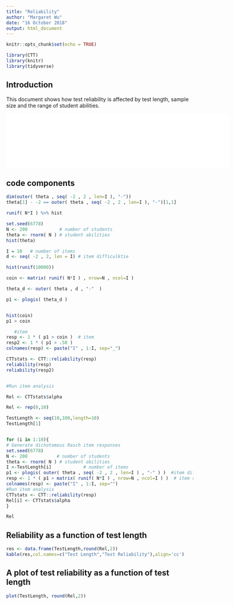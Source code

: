 ```yaml
---
title: "Reliability"
author: "Margaret Wu"
date: "16 October 2018"
output: html_document
---
```


```r
knitr::opts_chunk$set(echo = TRUE)

library(CTT)
library(knitr)
library(tidyverse)
```

## Introduction

This document shows how test reliability is affected by test length, sample size and the range of student abilities.

![](ex1.pdf){width="600" height="145"}

## code components

```r

dim(outer( theta , seq( -2 , 2 , len=I ), "-"))
theta[1] - -2 == outer( theta , seq( -2 , 2 , len=I ), "-")[1,1]

runif( N*I ) %>% hist

set.seed(6778)
N <- 200            # number of students
theta <- rnorm( N ) # student abilities
hist(theta)

I = 10   # number of items
d <- seq( -2 , 2, len = I) # item difficulktie

hist(runif(10000))

coin <- matrix( runif( N*I ) , nrow=N , ncol=I )

theta_d <- outer( theta , d , "-"  )

p1 <- plogis( theta_d )


hist(coin)
p1 > coin

   #item 
resp <- 1 * ( p1 > coin )  # item 
resp2 <- 1 * ( p1 > .50 ) 
colnames(resp) <- paste("I" , 1:I, sep="_")

CTTstats <- CTT::reliability(resp)
reliability(resp)
reliability(resp2)


#Run item analysis

Rel <- CTTstats$alpha


```

```r


Rel <- rep(0,10)

TestLength <- seq(10,100,length=10)
TestLength[1]


for (i in 1:10){
# Generate dichotomous Rasch item responses
set.seed(6778)
N <- 200           # number of students
theta <- rnorm( N ) # student abilities
I <-TestLength[i]            # number of items
p1 <- plogis( outer( theta , seq( -2 , 2 , len=I ) , "-" ) )  #item difficulties from -2 to 2
resp <- 1 * ( p1 > matrix( runif( N*I ) , nrow=N , ncol=I ) )  # item responses
colnames(resp) <- paste("I" , 1:I, sep="")
#Run item analysis
CTTstats <- CTT::reliability(resp)
Rel[i] <- CTTstats$alpha
}

Rel
```

## Reliability as a function of test length

```r
res <- data.frame(TestLength,round(Rel,2))
kable(res,col.names=c("Test Length","Test Reliability"),align='cc')

```

## A plot of test reliability as a function of test length

```r
plot(TestLength, round(Rel,2))
```
